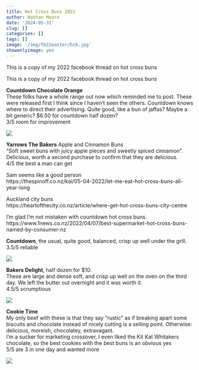 ```yaml
---
title: Hot Cross Buns 2022
author: Nathan Moore
date: '2024-05-31'
slug: []
categories: []
tags: []
image: '/img/fb22easter/hcb.jpg'
showonlyimage: yes
---
```


This is a copy of my 2022 facebook thread on hot cross buns  

<!--more-->

This is a copy of my 2022 facebook thread on hot cross buns   

**Countdown Chocolate Orange**       
These folks have a whole range out now which reminded me to post. These were released first I think since I haven't seen the others. Countdown knows where to direct their advertising. Quite good, like a bun of jaffas? Maybe a bit generic? $6.50 for countdown half dozen?       
3/5 room for improvement

![](/img/fb22easter/countdown-choc.jpg)

**Yarrows The Bakers**
Apple and Cinnamon Buns      
"Soft sweet buns with juicy apple pieces and sweetly spiced cinnamon". Delicious, worth a second purchase to confirm that they are delicious.         
4/5 the best a man can get

Sam seems like a good person        
https://thespinoff.co.nz/kai/05-04-2022/let-me-eat-hot-cross-buns-all-year-long

Auckland city buns          
https://heartofthecity.co.nz/article/where-get-hot-cross-buns-city-centre

I'm glad I'm not mistaken with countdown hot cross buns.            
https://www.1news.co.nz/2022/04/07/best-supermarket-hot-cross-buns-named-by-consumer-nz

**Countdown**, the usual, quite good, balanced, crisp up well under the grill.        
3.5/5 reliable         

![](/img/fb22easter/countdown-trad.jpg)

**Bakers Delight**, half dozen for $10.         
These are large and dense soft, and crisp up well on the oven on the third day. We left the butter out overnight and it was worth it.       
4.5/5 scrumptious         

![](/img/fb22easter/bakersdelight.jpg)

**Cookie Time**        
My only beef with these is that they say "rustic" as if breaking apart some biscuits and chocolate instead of nicely cutting is a selling point. Otherwise: delicious, moreish, chocolatey, extravagant.            
I'm a sucker for marketing crossover, I even liked the Kit Kat Whitakers chocolate, so the best cookies with the best buns is an obvious yes          
5/5 ate 3 in one day and wanted more

![](/img/fb22easter/cookietime.jpg)

